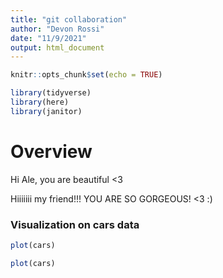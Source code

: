 ```yaml
---
title: "git collaboration"
author: "Devon Rossi"
date: "11/9/2021"
output: html_document
---
```


```r
knitr::opts_chunk$set(echo = TRUE)

library(tidyverse)
library(here)
library(janitor)
```

# Overview
Hi Ale, you are beautiful <3

Hiiiiiii my friend!!! YOU ARE SO GORGEOUS! <3 :)

### Visualization on cars data

```r
plot(cars)
```


```r
plot(cars)
```

